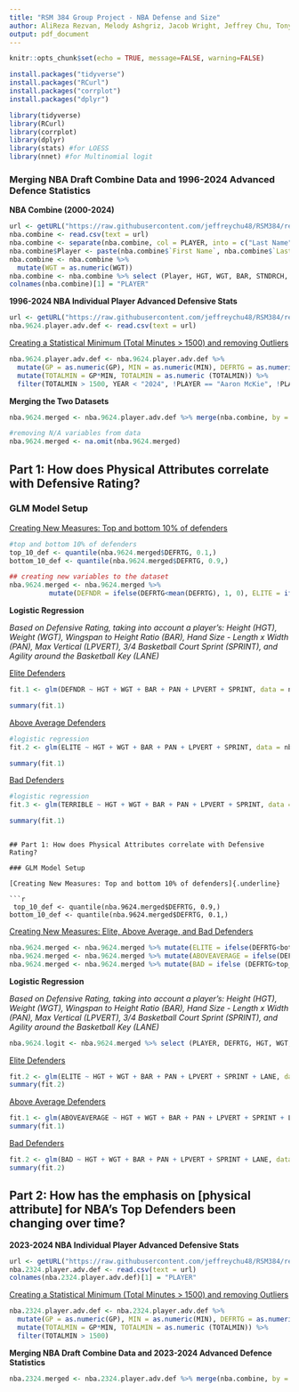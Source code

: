 ```yaml
---
title: "RSM 384 Group Project - NBA Defense and Size"
author: AliReza Rezvan, Melody Ashgriz, Jacob Wright, Jeffrey Chu, Tony Wang
output: pdf_document
---
```


```r
knitr::opts_chunk$set(echo = TRUE, message=FALSE, warning=FALSE)
```

```r
install.packages("tidyverse")
install.packages("RCurl")
install.packages("corrplot")
install.packages("dplyr")
```

```r
library(tidyverse)
library(RCurl)
library(corrplot)
library(dplyr)
library(stats) #for LOESS
library(nnet) #for Multinomial logit
```

### Merging NBA Draft Combine Data and 1996-2024 Advanced Defence Statistics

**NBA Combine (2000-2024)**

```r
url <- getURL("https://raw.githubusercontent.com/jeffreychu48/RSM384/refs/heads/main/NBA_draft_combine.csv")
nba.combine <- read.csv(text = url)
nba.combine <- separate(nba.combine, col = PLAYER, into = c("Last Name", "First Name"), sep = ", ")
nba.combine$Player <- paste(nba.combine$`First Name`, nba.combine$`Last Name`, sep = " ")
nba.combine <- nba.combine %>%
  mutate(WGT = as.numeric(WGT))
nba.combine <- nba.combine %>% select (Player, HGT, WGT, BAR, STNDRCH, PAN, LPVERT, SPRINT, LANE)
colnames(nba.combine)[1] = "PLAYER"
```

**1996-2024 NBA Individual Player Advanced Defensive Stats**

```r
url <- getURL("https://raw.githubusercontent.com/jeffreychu48/RSM384/refs/heads/main/1996-2024%20NBA%20Player%20Advanced%20Defensive%20Stats.csv")
nba.9624.player.adv.def <- read.csv(text = url)
```

[Creating a Statistical Minimum (Total Minutes \> 1500) and removing Outliers]{.underline}

```r
nba.9624.player.adv.def <- nba.9624.player.adv.def %>%
  mutate(GP = as.numeric(GP), MIN = as.numeric(MIN), DEFRTG = as.numeric(DEFRTG)) %>%
  mutate(TOTALMIN = GP*MIN, TOTALMIN = as.numeric (TOTALMIN)) %>% 
  filter(TOTALMIN > 1500, YEAR < "2024", !PLAYER == "Aaron McKie", !PLAYER == "A.C. Green")
```

**Merging the Two Datasets**

```r
nba.9624.merged <- nba.9624.player.adv.def %>% merge(nba.combine, by = "PLAYER", all = FALSE)

#removing N/A variables from data
nba.9624.merged <- na.omit(nba.9624.merged)   
```

## Part 1: How does Physical Attributes correlate with Defensive Rating?

### GLM Model Setup

[Creating New Measures: Top and bottom 10% of defenders]{.underline}
```r
#top and bottom 10% of defenders 
top_10_def <- quantile(nba.9624.merged$DEFRTG, 0.1,)
bottom_10_def <- quantile(nba.9624.merged$DEFRTG, 0.9,)

## creating new variables to the dataset 
nba.9624.merged <- nba.9624.merged %>%
          mutate(DEFNDR = ifelse(DEFRTG<mean(DEFRTG), 1, 0), ELITE = ifelse(DEFRTG<=top_10_def, 1, 0), TERRIBLE = ifelse(DEFRTG>=bottom_10_def, 1, 0))
```

**Logistic Regression**

*Based on Defensive Rating, taking into account a player's: Height (HGT), Weight (WGT), Wingspan to Height Ratio (BAR), Hand Size - Length x Width (PAN), Max Vertical (LPVERT), 3/4 Basketball Court Sprint (SPRINT), and Agility around the Basketball Key (LANE)*

[Elite Defenders]{.underline}
```r
fit.1 <- glm(DEFNDR ~ HGT + WGT + BAR + PAN + LPVERT + SPRINT, data = nba.9624.merged, family = "binomial")    

summary(fit.1)
```

[Above Average Defenders]{.underline}
```r
#logistic regression
fit.2 <- glm(ELITE ~ HGT + WGT + BAR + PAN + LPVERT + SPRINT, data = nba.9624.merged, family = "binomial")    

summary(fit.1)
```

[Bad Defenders]{.underline}
```r
#logistic regression
fit.3 <- glm(TERRIBLE ~ HGT + WGT + BAR + PAN + LPVERT + SPRINT, data = nba.9624.merged, family = "binomial")    

summary(fit.1)
```
```

## Part 1: How does Physical Attributes correlate with Defensive Rating?

### GLM Model Setup

[Creating New Measures: Top and bottom 10% of defenders]{.underline}

```r
 top_10_def <- quantile(nba.9624.merged$DEFRTG, 0.9,)
bottom_10_def <- quantile(nba.9624.merged$DEFRTG, 0.1,)
```

[Creating New Measures: Elite, Above Average, and Bad Defenders]{.underline}

```r
nba.9624.merged <- nba.9624.merged %>% mutate(ELITE = ifelse(DEFRTG<bottom_10_def, 1, 0))
nba.9624.merged <- nba.9624.merged %>% mutate(ABOVEAVERAGE = ifelse(DEFRTG<mean(DEFRTG), 1, 0)) 
nba.9624.merged <- nba.9624.merged %>% mutate(BAD = ifelse (DEFRTG>top_10_def, 1,0))
```

**Logistic Regression**

*Based on Defensive Rating, taking into account a player's: Height (HGT), Weight (WGT), Wingspan to Height Ratio (BAR), Hand Size - Length x Width (PAN), Max Vertical (LPVERT), 3/4 Basketball Court Sprint (SPRINT), and Agility around the Basketball Key (LANE)*

```r
nba.9624.logit <- nba.9624.merged %>% select (PLAYER, DEFRTG, HGT, WGT, BAR, PAN, LPVERT, SPRINT, LANE, ELITE, ABOVEAVERAGE, BAD)
```

[Elite Defenders]{.underline}

```r
fit.2 <- glm(ELITE ~ HGT + WGT + BAR + PAN + LPVERT + SPRINT + LANE, data = nba.9624.logit, family = "binomial")
summary(fit.2)
```

[Above Average Defenders]{.underline}

```r
fit.1 <- glm(ABOVEAVERAGE ~ HGT + WGT + BAR + PAN + LPVERT + SPRINT + LANE, data = nba.9624.logit, family = "binomial")
summary(fit.1)
```

[Bad Defenders]{.underline}

```r
fit.2 <- glm(BAD ~ HGT + WGT + BAR + PAN + LPVERT + SPRINT + LANE, data = nba.9624.logit, family = "binomial")
summary(fit.2)
```

## Part 2: How has the emphasis on [physical attribute] for NBA’s Top Defenders been changing over time?

**2023-2024 NBA Individual Player Advanced Defensive Stats**

```r
url <- getURL("https://raw.githubusercontent.com/jeffreychu48/RSM384/refs/heads/main/2023-2024%20NBA%20Player%20Advanced%20Defensive%20Stats.csv")
nba.2324.player.adv.def <- read.csv(text = url)
colnames(nba.2324.player.adv.def)[1] = "PLAYER"
```

[Creating a Statistical Minimum (Total Minutes \> 1500) and removing Outliers]{.underline}

```r
nba.2324.player.adv.def <- nba.2324.player.adv.def %>%
  mutate(GP = as.numeric(GP), MIN = as.numeric(MIN), DEFRTG = as.numeric(DEFRTG)) %>%
  mutate(TOTALMIN = GP*MIN, TOTALMIN = as.numeric (TOTALMIN)) %>% 
  filter(TOTALMIN > 1500)
```

**Merging NBA Draft Combine Data and 2023-2024 Advanced Defence Statistics**

```r
nba.2324.merged <- nba.2324.player.adv.def %>% merge(nba.combine, by = "PLAYER", all = FALSE)
```
